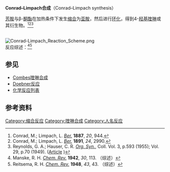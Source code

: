 '''Conrad–Limpach合成'''（Conrad–Limpach synthesis）

[[芳基|芳]][[胺|胺]]与β-[[酮酯|酮酯]]在加热条件下发生[[缩合|缩合]]为[[亚胺|亚胺]]，然后进行[[环化|环化]]，得到4-[[羟基|羟基]][[喹啉|喹啉]]或其衍生物。<ref>Conrad, M.; Limpach, L. ''[[Chemische_Berichte|Ber.]]'' '''1887''', ''20'', 944.</ref><ref>Conrad, M.; Limpach, L. ''[[Chemische_Berichte|Ber.]]'' '''1891''', ''24'', 2990.</ref><ref>Reynolds, G. A.; Hauser, C. R. ''[[Org._Syn.|Org. Syn.]]'', Coll. Vol. 3, p.593 (1955); Vol. 29, p.70 (1949). ([http://www.orgsyn.org/orgsyn/prep.asp?prep=cv3p0593 Article] {{Wayback|url=http://www.orgsyn.org/orgsyn/prep.asp?prep=cv3p0593 |date=20110605180905 }})</ref>

<br />
[[Image:Conrad-Limpach_Reaction_Scheme.png|center]]
<br />

反应综述：<ref>Manske, R. H. ''[[Chem._Rev.|Chem. Rev.]]'' '''1942''', ''30'', 113. （综述）</ref><ref>Reitsema, R. H. ''[[Chem._Rev.|Chem. Rev.]]'' '''1948''', ''43'', 43. （综述）</ref>

==参见==
* [[Combes喹啉合成|Combes喹啉合成]]
* [[Doebner反应|Doebner反应]]
* [[化学反应列表|化学反应列表]]

==参考资料==
{{reflist}}

[[Category:缩合反应|Category:缩合反应]]
[[Category:喹啉合成|Category:喹啉合成]]
[[Category:人名反应|Category:人名反应]]